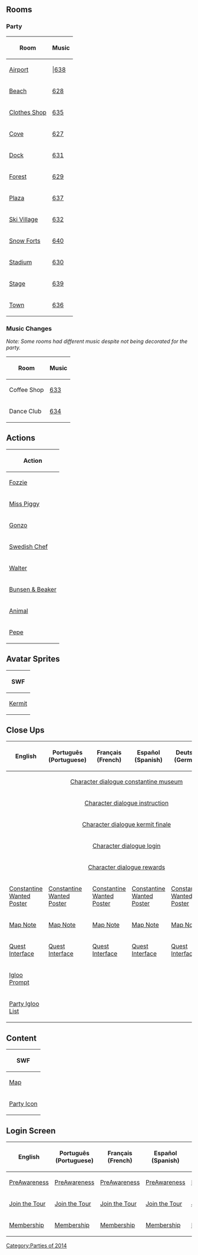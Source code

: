 {{CPW|Muppets World Tour|Turnê Mundial dos Muppets}}

==Rooms==

===Party===
<center>
{|class="wikitable" border="1"
!Room!!Music
|-
|[[Media:MuppetsWorldTourParty1.swf|Airport]]|||[[Media:Music638.swf|638]]
|-
|[[Media:MuppetsWorldTourBeach.swf|Beach]]||[[Media:Music628.swf|628]]
|-
|[[Media:MuppetsWorldTourShop.swf|Clothes Shop]]||[[Media:Music635.swf|635]]
|-
|[[Media:MuppetsWorldTourCove.swf|Cove]]||[[Media:Music627.swf|627]]
|-
|[[Media:MuppetsWorldTourDock.swf|Dock]]||[[Media:Music631.swf|631]]
|-
|[[Media:MuppetsWorldTourForest.swf|Forest]]||[[Media:Music629.swf|629]]
|-
|[[Media:MuppetsWorldTourPlaza.swf|Plaza]]||[[Media:Music637.swf|637]]
|-
|[[Media:MuppetsWorldTourVillage.swf|Ski Village]]||[[Media:Music632.swf|632]]
|-
|[[Media:MuppetsWorldTourForts.swf|Snow Forts]]||[[Media:Music640.swf|640]]
|-
|[[Media:MuppetsWorldTourStadium.swf|Stadium]]||[[Media:Music630.swf|630]]
|-
|[[Media:MuppetsWorldTourStage.swf|Stage]]||[[Media:Music639.swf|639]]
|-
|[[Media:RoomsTown-MuppetsWorldTour.swf|Town]]||[[Media:Music636.swf|636]]
|}
</center>
===Music Changes===
''Note: Some rooms had different music despite not being decorated for the party.''
<center>
{|class="wikitable" border="1"
!Room!!Music
|-
|Coffee Shop||[[Media:Music633.swf|633]]
|-
|Dance Club||[[Media:Music634.swf|634]]
|}
</center>

==Actions==
<center>
{|class="wikitable" border="1"
!Action
|-
|[[Media:MuppetsActionsFozzie.swf|Fozzie]]
|-
|[[Media:MuppetsActionsMissPiggy.swf|Miss Piggy]]
|-
|[[Media:MuppetsActionsGonzo.swf|Gonzo]]
|-
|[[Media:MuppetsActionsSwedishChef.swf|Swedish Chef]]
|-
|[[Media:MuppetsActionsWalter.swf|Walter]]
|-
|[[Media:MuppetsActionsBunsenBeaker.swf|Bunsen & Beaker]]
|-
|[[Media:MuppetsActionsAnimal.swf|Animal]]
|-
|[[Media:MuppetsActionsPepe.swf|Pepe]]
|}
</center>

==Avatar Sprites==
<center>
{|class="wikitable" border="1"
!SWF
|-
|[[Media:KermitMascotSprites.swf|Kermit]]
|}
</center>

==Close Ups==
<center>
{|class="wikitable" border="1"
!English
!Português (Portuguese)
!Français (French)
!Español (Spanish)
!Deutsch (German)
!Русский (Russian)
|-
|colspan="6" rowspan="1" align="center" |[[Media:Close_upsCharacter dialogue constantine museum-MuppetsWorldTour.swf|Character dialogue constantine museum]]
|-
|colspan="6" rowspan="1" align="center" |[[Media:Close_upsCharacter dialogue instruction-MuppetsWorldTour.swf|Character dialogue instruction]]
|-
|colspan="6" rowspan="1" align="center" |[[Media:Close_upsCharacter dialogue kermit finale-MuppetsWorldTour.swf|Character dialogue kermit finale]]
|-
|colspan="6" rowspan="1" align="center" |[[Media:Close_upsCharacter dialogue login-MuppetsWorldTour.swf|Character dialogue login]]
|-
|colspan="6" rowspan="1" align="center" |[[Media:Close_upsCharacter dialogue rewards-MuppetsWorldTour.swf|Character dialogue rewards]]
|-
|[[Media:MuppetsMostWantedConstantinePosterEN.swf|Constantine Wanted Poster]]||[[Media:MuppetsMostWantedConstantinePosterPT.swf|Constantine Wanted Poster]]||[[Media:MuppetsMostWantedConstantinePosterFR.swf|Constantine Wanted Poster]]||[[Media:MuppetsMostWantedConstantinePosterES.swf|Constantine Wanted Poster]]||[[Media:MuppetsMostWantedConstantinePosterDE.swf|Constantine Wanted Poster]]||[[Media:MuppetsMostWantedConstantinePosterRU.swf|Constantine Wanted Poster]]
|-
|[[Media:MuppetsMostWantedMapNoteEN.swf|Map Note]]||[[Media:MuppetsMostWantedMapNotePT.swf|Map Note]]||[[Media:MuppetsMostWantedMapNoteFR.swf|Map Note]]||[[Media:MuppetsMostWantedMapNoteES.swf|Map Note]]||[[Media:MuppetsMostWantedMapNoteDE.swf|Map Note]]||[[Media:MuppetsMostWantedMapNoteRU.swf|Map Note]]
|-
|[[Media:MuppetsMostWantedQuestInterfaceEN.swf|Quest Interface]]||[[Media:MuppetsMostWantedQuestInterfacePT.swf|Quest Interface]]||[[Media:MuppetsMostWantedQuestInterfaceFR.swf|Quest Interface]]||[[Media:MuppetsMostWantedQuestInterfaceES.swf|Quest Interface]]||[[Media:MuppetsMostWantedQuestInterfaceDE.swf|Quest Interface]]||[[Media:MuppetsMostWantedQuestInterfaceRU.swf|Quest Interface]]
|-
|[[Media:CloseUpsENIglooPrompt-MuppetsWorldTour.swf|Igloo Prompt]]||{{n/a}}||{{n/a}}||{{n/a}}||{{n/a}}||{{n/a}}
|-
|[[Media:CloseUpsENPartyIglooList-MuppetsWorldTour.swf|Party Igloo List]]||{{n/a}}||{{n/a}}||{{n/a}}||{{n/a}}||{{n/a}}
|}
</center>

==Content==
<center>
{|class="wikitable" border="1"
!SWF
|-
|[[Media:MuppetsWorldTourMap.swf|Map]]
|-
|[[Media:ContentParty icon-MuppetsWorldTour.swf|Party Icon]]
|}
</center>

==Login Screen==
<center>
{|class="wikitable" border="1"
!English
!Português (Portuguese)
!Français (French)
!Español (Spanish)
!Deutsch (German)
!Русский (Russian)
|-
|[[Media:LoginScreen-ENMuppetsWorldTourPreAwareness.swf|PreAwareness]]||[[Media:LoginScreen-PTMuppetsWorldTourPreAwareness.swf|PreAwareness]]||[[Media:LoginScreen-FRMuppetsWorldTourPreAwareness.swf|PreAwareness]]||[[Media:LoginScreen-ESMuppetsWorldTourPreAwareness.swf|PreAwareness]]||[[Media:LoginScreen-DEMuppetsWorldTourPreAwareness.swf|PreAwareness]]||[[Media:LoginScreen-RUMuppetsWorldTourPreAwareness.swf|PreAwareness]]
|-
|[[Media:LoginScreen-ENMuppetsWorldTour-JoinTheTour.swf|Join the Tour]]||[[Media:LoginScreen-PTMuppetsWorldTour-JoinTheTour.swf|Join the Tour]]||[[Media:LoginScreen-FRMuppetsWorldTour-JoinTheTour.swf|Join the Tour]]||[[Media:LoginScreen-ESMuppetsWorldTour-JoinTheTour.swf|Join the Tour]]||[[Media:LoginScreen-DEMuppetsWorldTour-JoinTheTour.swf|Join the Tour]]||[[Media:LoginScreen-RUMuppetsWorldTour-JoinTheTour.swf|Join the Tour]]
|-
|[[Media:LoginScreen-ENMuppetsWorldTour-member.swf|Membership]]||[[Media:LoginScreen-PTMuppetsWorldTour-member.swf|Membership]]||[[Media:LoginScreen-FRMuppetsWorldTour-member.swf|Membership]]||[[Media:LoginScreen-ESMuppetsWorldTour-member.swf|Membership]]||[[Media:LoginScreen-DEMuppetsWorldTour-member.swf|Membership]]||[[Media:LoginScreen-RUMuppetsWorldTour-member.swf|Membership]]
|}
</center>
{{Parties}}

[[Category:Parties of 2014]]

